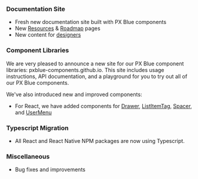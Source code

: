 ### Documentation Site

-   Fresh new documentation site built with PX Blue components
-   New [Resources](/resources) & [Roadmap](/roadmap) pages
-   New content for [designers](/design/intro)

### Component Libraries

We are very pleased to announce a new site for our PX Blue component libraries: pxblue-components.github.io. This site includes usage instructions, API documentation, and a playground for you to try out all of our PX Blue components.

We've also introduced new and improved components:

-   For React, we have added components for [Drawer](https://brightlayer-ui-components.github.io/react/components/drawer), [ListItemTag](https://brightlayer-ui-components.github.io/react/components/list-item-tag), [Spacer](https://brightlayer-ui-components.github.io/react/components/spacer), and
    [UserMenu](https://brightlayer-ui-components.github.io/react/components/user-menu)

### Typescript Migration

-   All React and React Native NPM packages are now using Typescript.

### Miscellaneous

-   Bug fixes and improvements
